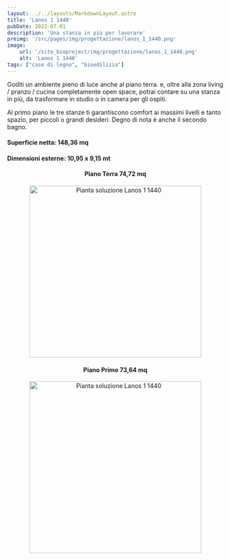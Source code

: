 ```yaml
---
layout: ../../layouts/MarkdownLayout.astro
title: 'Lanos 1 1440'
pubDate: 2022-07-01
description: 'Una stanza in più per lavorare'
preimg: '/src/pages/img/progettazione/lanos_1_1440.png'
image:
    url: '/sito_bioproject/img/progettazione/lanos_1_1440.png'
    alt: 'Lanos 1 1440'
tags: ["case di legno", "bioedilizia"]
---
```


Goditi un ambiente pieno di luce anche al piano terra. e, oltre alla zona living / pranzo / cucina completamente open space, potrai contare su una stanza in più, da trasformare in studio o in camera per gli ospiti.  
  
Al primo piano le tre stanze ti garantiscono comfort ai massimi livelli e tanto spazio, per piccoli o grandi desideri. Degno di nota è anche il secondo bagno.
  
#### Superficie netta: 148,36 mq
#### Dimensioni esterne: 10,95 x 9,15 mt

<div style="text-align: center;">
<h4>Piano Terra 74,72 mq</h4>
<Image src={imgPiantaTerra} alt="Pianta soluzione Lanos 1 1440" height="400"/>
<h4>Piano Primo 73,64 mq</h4>
<Image src={imgPiantaPrimo} alt="Pianta soluzione Lanos 1 1440" height="400"/>
</div>